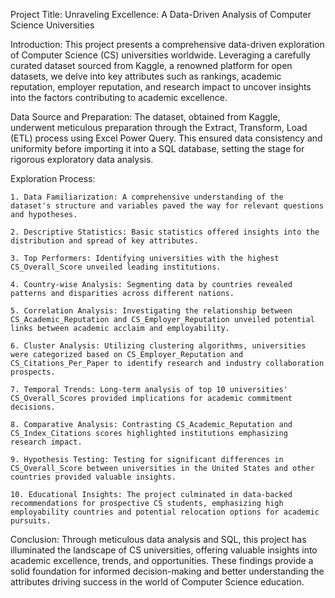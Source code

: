 Project Title: Unraveling Excellence: A Data-Driven Analysis of Computer Science Universities

Introduction:
This project presents a comprehensive data-driven exploration of Computer Science (CS) universities worldwide. 
Leveraging a carefully curated dataset sourced from Kaggle, a renowned platform for open datasets, 
we delve into key attributes such as rankings, academic reputation, employer reputation, and research impact to uncover insights 
into the factors contributing to academic excellence.

Data Source and Preparation:
The dataset, obtained from Kaggle, underwent meticulous preparation through the Extract, Transform, Load (ETL) process using Excel Power Query. 
This ensured data consistency and uniformity before importing it into a SQL database, setting the stage for rigorous exploratory data analysis.

Exploration Process:

    1. Data Familiarization: A comprehensive understanding of the dataset's structure and variables paved the way for relevant questions and hypotheses.

    2. Descriptive Statistics: Basic statistics offered insights into the distribution and spread of key attributes.

    3. Top Performers: Identifying universities with the highest CS_Overall_Score unveiled leading institutions.

    4. Country-wise Analysis: Segmenting data by countries revealed patterns and disparities across different nations.

    5. Correlation Analysis: Investigating the relationship between CS_Academic_Reputation and CS_Employer_Reputation unveiled potential links between academic acclaim and employability.

    6. Cluster Analysis: Utilizing clustering algorithms, universities were categorized based on CS_Employer_Reputation and CS_Citations_Per_Paper to identify research and industry collaboration prospects.

    7. Temporal Trends: Long-term analysis of top 10 universities' CS_Overall_Scores provided implications for academic commitment decisions.

    8. Comparative Analysis: Contrasting CS_Academic_Reputation and CS_Index_Citations scores highlighted institutions emphasizing research impact.

    9. Hypothesis Testing: Testing for significant differences in CS_Overall_Score between universities in the United States and other countries provided valuable insights.

    10. Educational Insights: The project culminated in data-backed recommendations for prospective CS students, emphasizing high employability countries and potential relocation options for academic pursuits.

Conclusion:
Through meticulous data analysis and SQL, this project has illuminated the landscape of CS universities,
offering valuable insights into academic excellence, trends, and opportunities. 
These findings provide a solid foundation for informed decision-making and better understanding the attributes driving success in the world of Computer Science education.